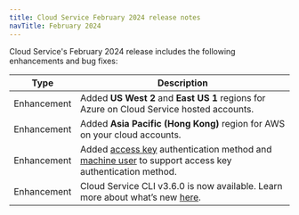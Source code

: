 ```yaml
---
title: Cloud Service February 2024 release notes
navTitle: February 2024
---
```


Cloud Service's February 2024 release includes the following enhancements and bug fixes:

| Type        | Description                                                                                                                                                                                                                      |
| ----------- | -------------------------------------------------------------------------------------------------------------------------------------------------------------------------------------------------------------------------------- |
| Enhancement | Added **US West 2** and **East US 1** regions for Azure on Cloud Service hosted accounts.                                                                                                                                        |
| Enhancement | Added **Asia Pacific (Hong Kong)** region for AWS on your cloud accounts.                                                                                                                                                        |
| Enhancement | Added [access key](/edb-postgres-ai/cloud-service/using_the_api/access_key/) authentication method and [machine user](../administering_cluster/01_portal_access.mdx/#machine-users) to support access key authentication method. |
| Enhancement | Cloud Service CLI v3.6.0 is now available. Learn more about what’s new [here](https://cli.biganimal.com/versions/v3.6.0/).                                                                                                       |
